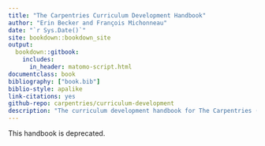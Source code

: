 ```yaml
--- 
title: "The Carpentries Curriculum Development Handbook"
author: "Erin Becker and François Michonneau"
date: "`r Sys.Date()`"
site: bookdown::bookdown_site
output:
  bookdown::gitbook:
    includes:
      in_header: matomo-script.html
documentclass: book
bibliography: ["book.bib"]
biblio-style: apalike
link-citations: yes
github-repo: carpentries/curriculum-development
description: "The curriculum development handbook for The Carpentries (DEPRECATED)."
---
```



This handbook is deprecated.
